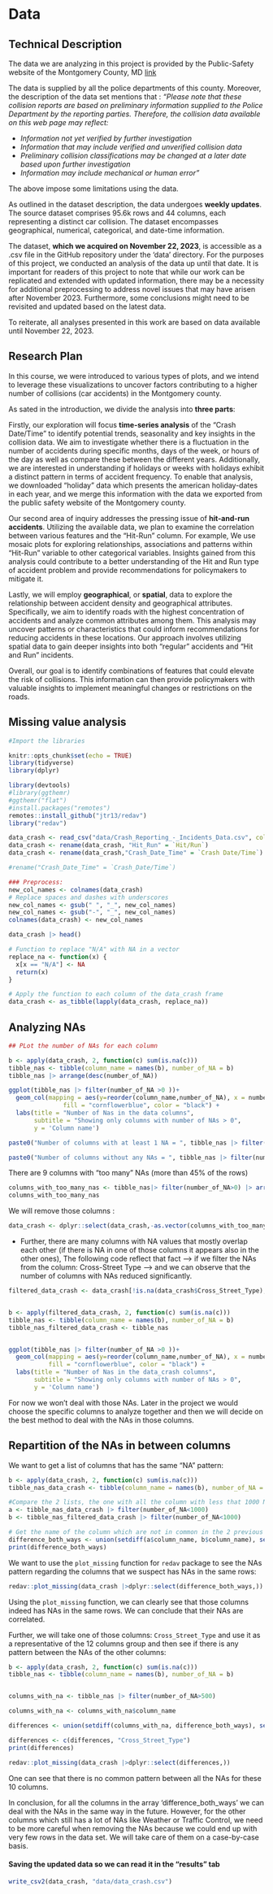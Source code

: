 # Data

## Technical Description

The data we are analyzing in this project is provided by the Public-Safety website of the Montgomery County, MD [link](https://data.montgomerycountymd.gov/Public-Safety/Crash-Reporting-Incidents-Data/bhju-22kf){.class-to-style-as-link}

The data is supplied by all the police departments of this county. Moreover, the description of the data set mentions that :
*"Please note that these collision reports are based on preliminary information supplied to the Police Department by the reporting parties. Therefore, the collision data available on this web page may reflect:*

- *Information not yet verified by further investigation*
- *Information that may include verified and unverified collision data*
- *Preliminary collision classifications may be changed at a later date based upon further investigation*
- *Information may include mechanical or human error"*

The above impose some limitations using the data.

As outlined in the dataset description, the data undergoes **weekly updates**. The source dataset comprises 95.6k rows and 44 columns, each representing a distinct car collision. The dataset encompasses geographical, numerical, categorical, and date-time information.

The dataset, **which we acquired on November 22, 2023**, is accessible as a .csv file in the GitHub repository under the 'data' directory. For the purposes of this project, we conducted an analysis of the data up until that date. It is important for readers of this project to note that while our work can be replicated and extended with updated information, there may be a necessity for additional preprocessing to address novel issues that may have arisen after November 2023. Furthermore, some conclusions might need to be revisited and updated based on the latest data.

To reiterate, all analyses presented in this work are based on data available until November 22, 2023.



## Research Plan
In this course, we were introduced to various types of plots, and we intend to leverage these visualizations to uncover factors contributing to a higher number of collisions (car accidents) in the Montgomery county.

As sated in the introduction, we divide the analysis into **three parts**:

Firstly, our exploration will focus **time-series analysis** of the "Crash Date/Time" to identify potential trends, seasonality and key insights in the collision data. We aim to investigate whether there is a fluctuation in the number of accidents during specific months, days of the week, or hours of the day as well as compare these between the different years. Additionally, we are interested in understanding if holidays or weeks with holidays exhibit a distinct pattern in terms of accident frequency. To enable that analysis, we downloaded "holiday" data which presents the american holiday-dates in each year, and we merge this information with the data we exported from the public safety website of the Montgomery county.

Our second area of inquiry addresses the pressing issue of **hit-and-run accidents**. Utilizing the available data, we plan to examine the correlation between various features and the "Hit-Run" column. For example, We use mosaic plots for exploring relationships, associations and patterns within "Hit-Run" variable to other categorical variables. Insights gained from this analysis could contribute to a better understanding of the Hit and Run type of accident problem and provide recommendations for policymakers to mitigate it.

Lastly, we will employ **geographical**, or **spatial**, data to explore the relationship between accident density and geographical attributes. Specifically, we aim to identify roads with the highest concentration of accidents and analyze common attributes among them. This analysis may uncover patterns or characteristics that could inform recommendations for reducing accidents in these locations. Our approach involves utilizing spatial data to gain deeper insights into both "regular" accidents and "Hit and Run" incidents.

Overall, our goal is to identify combinations of features that could elevate the risk of collisions. This information can then provide policymakers with valuable insights to implement meaningful changes or restrictions on the roads.



## Missing value analysis

```r
#Import the libraries

knitr::opts_chunk$set(echo = TRUE)
library(tidyverse)
library(dplyr)

library(devtools)
#library(ggthemr)
#ggthemr("flat")
#install.packages("remotes")
remotes::install_github("jtr13/redav")
library("redav")

```



```r
data_crash <- read_csv("data/Crash_Reporting_-_Incidents_Data.csv", col_types = cols('Local Case Number' = col_character())) # the 2nd column contains string and not number that's why we specify it.
data_crash <- rename(data_crash, "Hit_Run" = `Hit/Run`) 
data_crash <- rename(data_crash,"Crash_Date_Time" = `Crash Date/Time`)

#rename("Crash_Date_Time" = `Crash_Date/Time`)

### Preprocess:
new_col_names <- colnames(data_crash)
# Replace spaces and dashes with underscores
new_col_names <- gsub(" ", "_", new_col_names)
new_col_names <- gsub("-", "_", new_col_names)
colnames(data_crash) <- new_col_names

data_crash |> head()
```

```r
# Function to replace "N/A" with NA in a vector
replace_na <- function(x) {
  x[x == "N/A"] <- NA
  return(x)
}

# Apply the function to each column of the data_crash frame
data_crash <- as_tibble(lapply(data_crash, replace_na))
```


## Analyzing NAs


```r
## PLot the number of NAs for each column

b <- apply(data_crash, 2, function(c) sum(is.na(c)))
tibble_nas <- tibble(column_name = names(b), number_of_NA = b)
tibble_nas |> arrange(desc(number_of_NA))

ggplot(tibble_nas |> filter(number_of_NA >0 ))+
  geom_col(mapping = aes(y=reorder(column_name,number_of_NA), x = number_of_NA),
               fill = "cornflowerblue", color = "black") +
  labs(title = "Number of Nas in the data columns",
       subtitle = "Showing only columns with number of NAs > 0",
       y = 'Column name')


```



```r

paste0("Number of columns with at least 1 NA = ", tibble_nas |> filter(number_of_NA > 0) |> nrow())

paste0("Number of columns without any NAs = ", tibble_nas |> filter(number_of_NA == 0) |> nrow())

```

There are 9 columns with "too many" NAs (more than 45% of the rows)
```r
columns_with_too_many_nas <- tibble_nas|> filter(number_of_NA>0) |> arrange(number_of_NA) |> filter(number_of_NA > 45000)
columns_with_too_many_nas
```
We will remove those columns :

```r
data_crash <- dplyr::select(data_crash,-as.vector(columns_with_too_many_nas$column_name))
```


+ Further, there are many columns with NA values that mostly overlap each other (if there is NA in one of those columns it appears also in the other ones), The following code reflect that fact --> if we filter the NAs from the column: Cross-Street Type --> and we can observe that the number of columns with NAs reduced significantly.


```r
filtered_data_crash <- data_crash[!is.na(data_crash$Cross_Street_Type),]


b <- apply(filtered_data_crash, 2, function(c) sum(is.na(c)))
tibble_nas <- tibble(column_name = names(b), number_of_NA = b)
tibble_nas_filtered_data_crash <- tibble_nas


ggplot(tibble_nas |> filter(number_of_NA >0 ))+
  geom_col(mapping = aes(y=reorder(column_name,number_of_NA), x = number_of_NA),
           fill = "cornflowerblue", color = "black") +
  labs(title = "Number of Nas in the data_crash columns",
       subtitle = "Showing only columns with number of NAs > 0",
       y = 'Column name')
```

For now we won't deal with those NAs. Later in the project we would choose the specific columns to analyze together and then we will decide on the best method to deal with the NAs in those columns.

## Repartition of the NAs in between columns

We want to get a list of columns that has the same "NA" pattern:

```r
b <- apply(data_crash, 2, function(c) sum(is.na(c)))
tibble_nas_data_crash <- tibble(column_name = names(b), number_of_NA = b)

#Compare the 2 lists, the one with all the column with less that 1000 NAs and the lists with the same conditions but after removing all the NAs row in the column "Cross-Street Type"
a <- tibble_nas_data_crash |> filter(number_of_NA<1000)
b <- tibble_nas_filtered_data_crash |> filter(number_of_NA<1000)

# Get the name of the column which are not in common in the 2 previous list
difference_both_ways <- union(setdiff(a$column_name, b$column_name), setdiff(b$column_name, a$column_name))
print(difference_both_ways)
```

We want to use the `plot_missing` function for `redav` package to see the NAs pattern regarding the columns that we suspect has NAs in the same rows:

```r
redav::plot_missing(data_crash |>dplyr::select(difference_both_ways,))
```

Using the `plot_missing` function, we can clearly see that those columns indeed has NAs in the same rows. We can conclude that their NAs are correlated.

Further, we will take one of those columns: `Cross_Street_Type` and use it as a representative of the 12 columns group and then see if there is any pattern between the NAs of the other columns:

```r
b <- apply(data_crash, 2, function(c) sum(is.na(c)))
tibble_nas <- tibble(column_name = names(b), number_of_NA = b)


columns_with_na <- tibble_nas |> filter(number_of_NA>500) 

columns_with_na <- columns_with_na$column_name

differences <- union(setdiff(columns_with_na, difference_both_ways), setdiff(difference_both_ways, columns_with_na))

differences <- c(differences, "Cross_Street_Type")
print(differences)

redav::plot_missing(data_crash |>dplyr::select(differences,))
```

One can see that there is no common pattern between all the NAs for these 10 columns.

In conclusion, for all the columns in the array 'difference_both_ways' we can deal with the NAs in the same way in the future. However, for the other columns which still has a lot of NAs like Weather or Traffic Control, we need to be more careful when removing the NAs because we could end up with very few rows in the data set. We will take care of them on a case-by-case basis.


#### Saving the updated data so we can read it in the "results" tab

```r
write_csv2(data_crash, "data/data_crash.csv")
```

